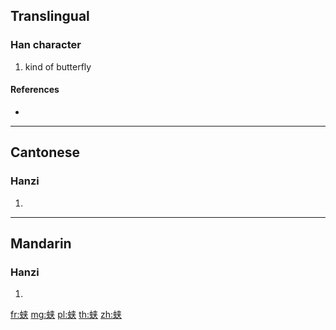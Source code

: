 {{character info/new}}
{{also|蛺}}
==Translingual==

===Han character===
{{Han char|rn=142|rad=虫|as=06|sn=12|four=|canj=LIKT}}

# kind of butterfly

====References====
* {{Han ref|kx=1083.151|hdz=42848.100|uh=86F1|ud=34545}}

----

==Cantonese==

===Hanzi===
{{yue-hanzi|jyut=gaap3|y=gaap3|tra=蛺}}

# {{defn|lang=yue|sort=虫06}}

----

==Mandarin==

===Hanzi===
{{cmn-hanzi|tra=蛺|pin=[[jiá]] ([[jia2]]), [[xiāo]] ([[xiao1]])|wg=chia<sup>2</sup>, hsiao<sup>1</sup>}}

# {{defn|lang=cmn|sort=虫06}}

[[fr:蛱]]
[[mg:蛱]]
[[pl:蛱]]
[[th:蛱]]
[[zh:蛱]]